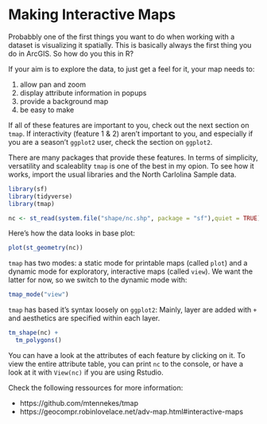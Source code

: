 # Making Interactive Maps

Probabbly one of the first things you want to do when working with a dataset is visualizing it spatially. This is basically always the first thing you do in ArcGIS. So how do you this in R?

If your aim is to explore the data, to just get a feel for it, your map needs to:

1. allow pan and zoom
2. display attribute information in popups
3. provide a background map
4. be easy to make

If all of these features are important to you, check out the next section on `tmap`. If interactivity (feature 1 & 2) aren't important to you, and especially if you are a season't `ggplot2` user, check the section on `ggplot2`. <!-- Add crossreference -->

There are many packages that provide these features. In terms of simplicity, versatility and scaleablity `tmap` is one of the best in my opion. To see how it works, import the usual libraries and the North Carlolina Sample data.

```r
library(sf)
library(tidyverse)
library(tmap)

nc <- st_read(system.file("shape/nc.shp", package = "sf"),quiet = TRUE)
```

Here's how the data looks in base plot:

```r
plot(st_geometry(nc))
```

`tmap` has two modes: a static mode for printable maps (called `plot`) and a dynamic mode for exploratory, interactive maps (called `view`). We want the latter for now, so we switch to the dynamic mode with: 
```r
tmap_mode("view")
```

`tmap` has based it's syntax loosely on `ggplot2`: Mainly, layer are added with `+` and aesthetics are specified within each layer.
```r
tm_shape(nc) +
  tm_polygons()
```

You can have a look at the attributes of each feature by clicking on it. To view the entire attribute table, you can print `nc` to the console, or have a look at it with `View(nc)` if you are using Rstudio.

Check the following ressources for more information:

- https://github.com/mtennekes/tmap
- https://geocompr.robinlovelace.net/adv-map.html#interactive-maps

